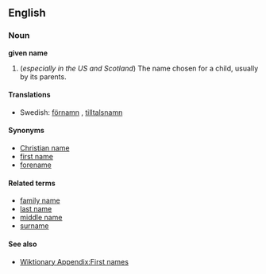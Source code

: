 ==English==
===Noun===
'''given name'''

#(''especially in the US and Scotland'') The name chosen for a child, usually by its parents.

====Translations====
{{top}}

{{mid}}
*Swedish: [[förnamn]] {{n}}, [[tilltalsnamn]] {{n}}
{{bottom}}

====Synonyms====
*[[Christian name]]
*[[first name]]
*[[forename]]

====Related terms====
*[[family name]]
*[[last name]]
*[[middle name]]
*[[surname]]

====See also====
* [[Wiktionary Appendix:First names]]